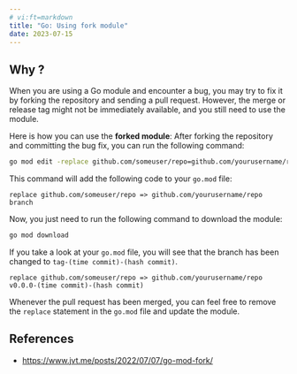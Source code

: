 ```yaml
---
# vi:ft=markdown
title: "Go: Using fork module"
date: 2023-07-15
---
```


## Why ?

When you are using a Go module and encounter a bug, you may try to fix it by forking the repository and sending a pull request. However, the merge or release tag might not be immediately available, and you still need to use the module.

Here is how you can use the **forked module**: After forking the repository and committing the bug fix, you can run the following command:

```bash
go mod edit -replace github.com/someuser/repo=github.com/yourusername/repo@branch
```

This command will add the following code to your `go.mod` file:

```gomod
replace github.com/someuser/repo => github.com/yourusername/repo branch
```

Now, you just need to run the following command to download the module:

```bash
go mod download
```

If you take a look at your `go.mod` file, you will see that the branch has been changed to `tag-(time commit)-(hash commit)`.

```gomod
replace github.com/someuser/repo => github.com/yourusername/repo v0.0.0-(time commit)-(hash commit)
```

Whenever the pull request has been merged, you can feel free to remove the `replace` statement in the `go.mod` file and update the module.

## References

-   https://www.jvt.me/posts/2022/07/07/go-mod-fork/
